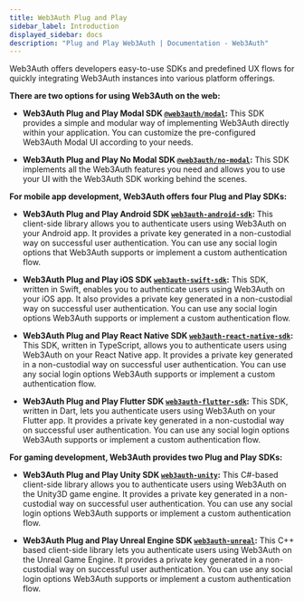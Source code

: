 ```yaml
---
title: Web3Auth Plug and Play
sidebar_label: Introduction
displayed_sidebar: docs
description: "Plug and Play Web3Auth | Documentation - Web3Auth"
---
```


Web3Auth offers developers easy-to-use SDKs and predefined UX flows for quickly integrating Web3Auth instances into various platform offerings.

**There are two options for using Web3Auth on the web:**

- **Web3Auth Plug and Play Modal SDK [`@web3auth/modal`](/sdk/pnp/web/modal/):** This SDK provides a simple and modular way of implementing Web3Auth
  directly within your application. You can customize the pre-configured Web3Auth Modal UI according to your needs.

- **Web3Auth Plug and Play No Modal SDK [`@web3auth/no-modal`](/sdk/pnp/web/no-modal):** This SDK implements all the Web3Auth features you need and
  allows you to use your UI with the Web3Auth SDK working behind the scenes.

**For mobile app development, Web3Auth offers four Plug and Play SDKs:**

- **Web3Auth Plug and Play Android SDK [`web3auth-android-sdk`](/sdk/pnp/android):** This client-side library allows you to authenticate users using
  Web3Auth on your Android app. It provides a private key generated in a non-custodial way on successful user authentication. You can use any social
  login options that Web3Auth supports or implement a custom authentication flow.

- **Web3Auth Plug and Play iOS SDK [`web3auth-swift-sdk`](/sdk/pnp/ios):** This SDK, written in Swift, enables you to authenticate users using
  Web3Auth on your iOS app. It also provides a private key generated in a non-custodial way on successful user authentication. You can use any social
  login options Web3Auth supports or implement a custom authentication flow.

- **Web3Auth Plug and Play React Native SDK [`web3auth-react-native-sdk`](/sdk/pnp/react-native):** This SDK, written in TypeScript, allows you to
  authenticate users using Web3Auth on your React Native app. It provides a private key generated in a non-custodial way on successful user
  authentication. You can use any social login options Web3Auth supports or implement a custom authentication flow.

- **Web3Auth Plug and Play Flutter SDK [`web3auth-flutter-sdk`](/sdk/pnp/flutter):** This SDK, written in Dart, lets you authenticate users using
  Web3Auth on your Flutter app. It provides a private key generated in a non-custodial way on successful user authentication. You can use any social
  login options Web3Auth supports or implement a custom authentication flow.

**For gaming development, Web3Auth provides two Plug and Play SDKs:**

- **Web3Auth Plug and Play Unity SDK [`web3auth-unity`](/sdk/pnp/unity):** This C#-based client-side library allows you to authenticate users using
  Web3Auth on the Unity3D game engine. It provides a private key generated in a non-custodial way on successful user authentication. You can use any
  social login options Web3Auth supports or implement a custom authentication flow.

- **Web3Auth Plug and Play Unreal Engine SDK [`web3auth-unreal`](/sdk/pnp/unreal):** This C++ based client-side library lets you authenticate users
  using Web3Auth on the Unreal Game Engine. It provides a private key generated in a non-custodial way on successful user authentication. You can use
  any social login options Web3Auth supports or implement a custom authentication flow.
